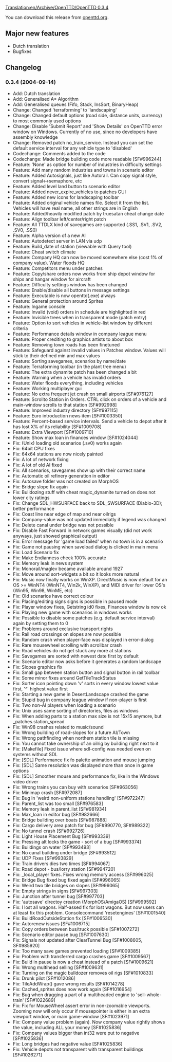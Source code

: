 [[Translation:en/Archive/OpenTTD/OpenTTD 0.3.4]]

{{en/OTTDVersions}}
{{en/Release|prev=OpenTTD 0.3.3|next=OpenTTD 0.3.5|date=2004-09-14}}

You can download this release from [http://www.openttd.org/download-stable/0.3.4 openttd.org].

==Major new features==
* Dutch translation
* Bugfixes

==Changelog==
===0.3.4 (2004-09-14)===
* Add: Dutch translation
* Add: Generalised A* Algorithm
* Add: Generalised queues (Fifo, Stack, InsSort, BinaryHeap)
* Change: Changed 'terraforming' to 'landscaping'
* Change: Changed default options (road side, distance units, currency) to most commonly used options
* Change: Disable 'Submit Report' and 'Show Details' on OpenTTD error window on Windows. Currently of no use, since no developers have assembly knowledge
* Change: Removed patch no_train_service. Instead you can set the default service interval for any vehicle type to 'disabled'
* Codechange: Comments added to the code
* Codechange: Made bridge building code more readable [SF#996244]
* Feature: 'None' as option for number of industries in difficulty settings
* Feature: Add many random industries and towns in scenario editor
* Feature: Added Autosignals, just like Autorail. Can copy signal style, convert signal<->semaphore, etc
* Feature: Added level land button to scenario editor
* Feature: Added never_expire_vehicles to patches GUI
* Feature: Added new icons for landscaping toolbar
* Feature: Added original vehicle names file. Select it from the list. Vehicles will have real name, all other strings are in English
* Feature: Added/heavily modified patch by truesatan cheat change date
* Feature: Align toolbar left/center/right patch
* Feature: All TTDLX kind of savegames are supported (.SS1, .SV1, .SV2, .SV0, .SS0)
* Feature: Alpha version of a new AI
* Feature: Autodetect server in LAN via udp
* Feature: Build_date of station (viewable with Query tool)
* Feature: Cheat switch climate
* Feature: Company HQ can now be moved somewhere else (cost 1% of company value). Water floods HQ
* Feature: Competitors menu under patches
* Feature: Copy/share orders now works from ship depot window for ships and hangar window for aircraft
* Feature: Difficulty settings window has been changed
* Feature: Enable/disable all buttons in message settings
* Feature: Executable is now openttd(.exe) always
* Feature: General protection around Sprites
* Feature: Ingame console
* Feature: Invalid (void) orders in schedule are highlighted in red
* Feature: Invisible trees when in transparent mode (patch entry)
* Feature: Option to sort vehicles in vehicle-list window by different criteria
* Feature: Performance details window in company league menu
* Feature: Proper crediting to graphics artists to about box
* Feature: Removing town roads has been finetuned
* Feature: Safeguard against invalid values in Patches window. Values will stick to their defined min and max values
* Feature: Sorting savegames, scenarios by name/date
* Feature: Terraforming toolbar (in the plant tree menu)
* Feature: The extra dynamite patch has been changed a bit
* Feature: Warning when a vehicle has invalid orders
* Feature: Water floods everything, including vehicles
* Feature: Working multiplayer gui
* Feature: No extra frequent jet crash on small airports [SF#976127]
* Feature: Scrollto Station in Orders. CTRL click on orders of a vehicle and main-window scrolls to that station [SF#992998]
* Feature: Improved industry directory [SF#997115]
* Feature: Euro introduction news item [SF#1003350]
* Feature: Percent-based service intervals. Send a vehicle to depot after it has lost X% of its reliability [SF#1009708]
* Feature: Extra Viewport [SF#1009710]
* Feature: Show max loan in finances window [SF#1024044]
* Fix: (Unix) loading old scenarios (.sv0) works again
* Fix: 64bit CPU fixes
* Fix: 64x64 stations are now nicely painted
* Fix: A lot of network fixing
* Fix: A lot of old AI fixed
* Fix: All scenarios, savegames show up with their correct name
* Fix: Automatic oil refinery generation in editor
* Fix: Autosave folder was not created on MorphOS
* Fix: Bridge slope fix again
* Fix: Bulldozing stuff with cheat magic_dynamite turned on does not lower city ratings
* Fix: Change SDL_HWSURFACE back to SDL_SWSURFACE (Diablo-3D); better performance
* Fix: Coast line near edge of map and near oilrigs
* Fix: Company-value was not updated immediatly if legend was changed
* Fix: Delete canal under bridge was not possible
* Fix: Disable Fast Forward in network games visually (did not work anyways, just showed graphical output)
* Fix: Error message for 'game load failed' when no town is in a scenario
* Fix: Game not pausing when saveload dialog is clicked in main menu
* Fix: Load Scenario fix
* Fix: Make Endianness check 100% accurate
* Fix: Memory leak in news system
* Fix: Monorail/maglev became available around 1927
* Fix: Move around sort-widgets a bit so it looks more natural
* Fix: Music now finally works on WinXP. DirectMusic is now default for an OS >= WinNT4 (WinNT4, Win2k, WinXP), and MIDI driver for lower OS's (Win95, Win98, WinME, etc)
* Fix: Old scenarios have correct colour
* Fix: Placing/editing signs signs is possible in paused mode
* Fix: Player window fixes, Getstring id0 fixes, Finances window is now ok
* Fix: Playing new game with scenarios in windows works
* Fix: Possible to disable some patches (e.g. default service interval) again by setting them to 0
* Fix: Problems around exclusive transport rights
* Fix: Rail road crossings on slopes are now possible
* Fix: Random crash when player-face was displayed in error-dialog
* Fix: Rare mousewheel scrolling with scrollbar crash
* Fix: Road vehicles do not get stuck any more at stations
* Fix: Savegames are sorted with newest date first by default
* Fix: Scenario editor now asks before it generates a random landscape
* Fix: Slopes graphics fix
* Fix: Small gap between station button and signal button in rail toolbar
* Fix: Some minor fixes around GetTileTrackStatus
* Fix: Sorter icon pointing down 'v' sorts in every window lowest value first, '^' highest value first
* Fix: Starting a new game in DesertLandscape crashed the game
* Fix: Stupid bug in company league window if non-player is first
* Fix: Two non-AI players when loading a scenario
* Fix: Unix uses same sorting of directories, files as windows
* Fix: When adding parts to a station max size is not 15x15 anymore, but _patches.station_spread
* Fix: Win98 crashes related to music/sound
* Fix: Wrong building of road-slopes for a future AI/Town
* Fix: Wrong pathfinding when northern station tile is missing
* Fix: You cannot take ownership of an oilrig by building right next to it
* Fix: [Makefile] Fixed issue where sdl-config was needed even on systems without SDL
* Fix: [SDL] Performance fix fo palette animation and mouse jumping
* Fix: [SDL] Same resolution was displayed more than once in game options
* Fix: [SDL] Smoother mouse and performance fix, like in the Windows video driver
* Fix: Wrong trains you can buy with scenarios [SF#963056]
* Fix: Minimap crash [SF#972087]
* Fix: Bug in 'weird non-uniform stations handling' [SF#972247]
* Fix: Parent_list was too small [SF#976583]
* Fix: Memory leak in parent_list [SF#981934]
* Fix: Max_loan in editor bug [SF#982666]
* Fix: Bridge building over boats [SF#987888]
* Fix: Cargo delivery area patch for bug [SF#990770, SF#989322]
* Fix: No tunnel crash [SF#992726]
* Fix: Light House Placement Bug [SF#993339]
* Fix: Pressing alt locks the game - sort of a bug [SF#993374]
* Fix: Buildings on water [SF#993493]
* Fix: No canal building under bridge [SF#993512]
* Fix: UDP Fixes [SF#993829]
* Fix: Train drivers dies two times [SF#994067]
* Fix: Road depot - bus/lorry station [SF#994720]
* Fix: _local_player fixes. Fixes wrong memory access [SF#996025]
* Fix: Bridge Bug fixed bug fixed again [SF#996065]
* Fix: Weird two tile bridges on slopes [SF#996065]
* Fix: Empty strings in signs [SF#997303]
* Fix: Junction after tunnel bug [SF#997703]
* Fix: 'autosave' directoy creation (MorphOS/AmigaOS) [SF#999592]
* Fix: I lost all wagons. Half-assed fix for lost wagons. But now users can at least fix this problem. Consolecommand 'resetengines' [SF#1001540]
* Fix: BuildRoadOutsideStation fix [SF#1006530]
* Fix: Autorenew issues [SF#1006715]
* Fix: Copy orders between bus/truck possible [SF#1007272]
* Fix: Scenario editor pause bug [SF#1007630]
* Fix: Signals not updated after ClearTunnel Bug [SF#1008605, SF#985920]
* Fix: Too many save games prevented loading [SF#1009385]
* Fix: Problem with transferred cargo crashes game [SF#1009567]
* Fix: Build in pause is now a cheat instead of a patch [SF#1009621]
* Fix: Wrong multihead selling [SF#1009631]
* Fix: Turning on the magic bulldozer removes oil rigs [SF#1010833]
* Fix: Drunk pilot [SF#1012086]
* Fix: TileAddWrap() gave wrong results [SF#1014278]
* Fix: Cached_sprites does now work again [SF#1016954]
* Fix: Bug when dragging a part of a multiheaded engine to 'sell-whole-train' [SF#1022689]
* Fix: Fix for MouseWheel assert error in non-zoomable viewports. Zooming now will only occur if mousepointer is either in an extra viewport window, or main game-window [SF#1023971]
* Fix: Company value problem (again). Now company value rightly shows the value, including ALL your money [SF#1025836]
* Fix: Company values bigger than int32 were put to negative [SF#1025836]
* Fix: Long bridges had negative value [SF#1025836]
* Fix: Vehicle depots not transparent with transparent buildings [SF#1026271]